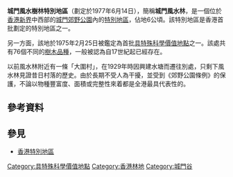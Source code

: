'''城門風水樹林特別地區'''（劃定於1977年6月14日），簡稱'''城門風水林'''，是一個位於[[香港|香港]][[新界|新界]]中西部的[[城門郊野公園|城門郊野公園]]內的[[香港特別地區|特別地區]]，佔地6公頃。該特別地區是香港首批劃定的特別地區之一。

另一方面，該地於1975年2月25日被鑑定為首批[[具特殊科學價值地點|具特殊科學價值地點]]之一。該處共有76個不同的[[樹木|樹木]][[品種|品種]]，一般被認為自17世紀起已經存在。

以前風水林附近有一條「大圍村」，在1929年時因興建水塘而遷往別處，只剩下風水林見證昔日村落的歷史。由於長期不受人為干擾，並受到《郊野公園條例》的保護，不論以物種豐富度、面積或完整性來着都是全港最具代表性的。

==參考資料==
{{web reference|URL=http://www.legislation.gov.hk/blis_ind.nsf/b0bf723264bb0d11482564820006a88f/f355607b0505082e4825661b0008e70d?OpenDocument|title=第208C章 附表 郊野公園內特別地區的指定(綜合)令|work=雙語法例資料系統|year=2007年|date=10月24日}}

==參見==
* [[香港特別地區|香港特別地區]]

{{香港特別地區}}

[[Category:具特殊科學價值地點|Category:具特殊科學價值地點]]
[[Category:香港林地|Category:香港林地]]
[[Category:城門谷|Category:城門谷]]